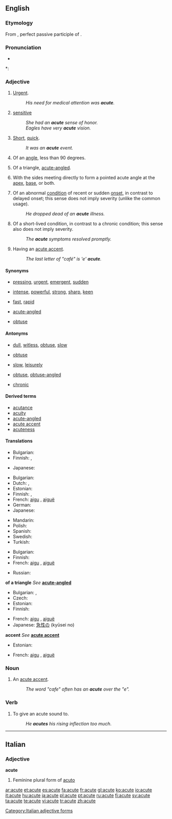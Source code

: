 ==English==

===Etymology===
From {{etyl|la}} {{term|acutus|acūtus|sharp|lang=la}}, perfect passive participle of {{term|acuo|acuō|sharpen, make sharp|lang=la}}.

===Pronunciation===
* {{audio|en-us-acute.ogg|Audio (US)}}

*: {{rhymes|uːt}}

===Adjective===
{{en-adj|'''more acute''' or '''[[acuter]]'''|'''most acute''' or '''[[acutest]]'''}}

# [[urgent|Urgent]].
#: ''His need for medical attention was '''acute'''.''
# [[sensitive]]
#: ''She had an '''acute''' sense of honor.''
#: ''Eagles have very '''acute''' vision.''
# [[short|Short]], [[quick]].
#: ''It was an '''acute''' event.''
# {{geometry}} Of an [[angle]], less than 90 degrees.
# {{geometry}} Of a triangle, [[acute-angled]].
# {{botany|of leaves}} With the sides meeting directly to form a pointed acute angle at the [[apex]], [[base]], or both.
# {{medicine}} Of an abnormal [[condition]] of recent or sudden [[onset]], in contrast to delayed onset; this sense does not imply severity (unlike the common usage).
#: ''He dropped dead of an '''acute''' illness.''
# {{medicine}} Of a short-lived condition, in contrast to a chronic condition; this sense also does not imply severity.
#: ''The '''acute''' symptoms resolved promptly.''
# {{context|after a letter}} Having an [[acute accent]].
#: ''The last letter of "café" is 'e' '''acute'''.''

====Synonyms====
* {{sense|urgent}} [[pressing]], [[urgent]], [[emergent]], [[sudden]]
* {{sense|sensitive}} [[intense]], [[powerful]], [[strong]], [[sharp]], [[keen]]
* {{sense|quick}} [[fast]], [[rapid]]
* {{sense|triangle}} [[acute-angled]]
* {{sense|leaf shape}} [[obtuse]]

====Antonyms====
* {{sense|sensitive}} [[dull]], [[witless]], [[obtuse]], [[slow]]
* {{sense|angle}} [[obtuse]]
* {{sense|quick}} [[slow]], [[leisurely]]
* {{sense|triangle}} [[obtuse]], [[obtuse-angled]]
* {{sense|medicine: condition}} [[chronic]]

====Derived terms====
* [[acutance]]
* [[acuity]]
* [[acute-angled]]
* [[acute accent]]
* [[acuteness]]

====Translations====

{{trans-top|urgent}}
* Bulgarian: {{t|bg|остър|sc=Cyrl}}
* Finnish: {{t+|fi|akuutti}}, {{t-|fi|kiireinen}}
{{trans-mid}}
* Japanese: {{t|ja|せつじつ|tr=satsujitsu|sc=Jpan}}
{{trans-bottom}}

{{trans-top|intense}}
* Bulgarian: {{t|bg|интензивен|sc=Cyrl}}
* Dutch: {{t|nl|acuut}},  {{t|nl|scherp}}
* Estonian: {{t|et|äge}}
* Finnish: {{t+|fi|tarkka}}, {{t+|fi|terävä}}
* French: [[aigu]] {{m}}, [[aiguë]]<!--sic: the diaeresis is on the "e"--> {{f}}
* German: {{t|de|scharf}}
* Japanese: {{t|ja|せつじつ|tr=satsujitsu|sc=Jpan}}
{{trans-mid}}
* Mandarin: {{t|zh|激烈|tr=jīli&egrave;|sc=Hani}}
* Polish: {{t|pl|ostry}}
* Spanish: {{t|es|agudo|m}}
* Swedish: {{t|sv|skarp}}
* Turkish: {{t|tr|keskin}}
{{trans-bottom}}

{{trans-top|of an angle}}
* Bulgarian: {{t|bg|остър|sc=Cyrl}}
* Finnish: {{t+|fi|terävä}}
* French: [[aigu]] {{m}}, [[aiguë]]<!--sic: the diaeresis is on the "e"--> {{f}}
{{trans-mid}}
* Russian: {{t+|ru|острый|tr=óstryj|sc=Cyrl}}
{{trans-bottom}}

'''of a triangle'''
''See'' '''[[acute-angled]]'''

{{trans-top|medicine: of a condition}}
* Bulgarian: {{t|bg|остър|sc=Cyrl}},  {{t|bg|акутен|sc=Cyrl}}
* Czech: {{t-|cs|akutní}}
* Estonian: {{t|et|äge}}
* Finnish: {{t+|fi|akuutti}}
{{trans-mid}}
* French: [[aigu]] {{m}}, [[aiguë]]<!--sic: the diaeresis is on the "e"--> {{f}}
* Japanese: [[急性の]] (kyūsei no)
{{trans-bottom}}

'''accent'''
''See'' '''[[acute accent]]'''

{{trans-top|letter}}
* Estonian: {{t|et|lihtrõhk}}
{{trans-mid}}
* French: [[aigu]] {{m}}, [[aiguë]]<!--sic: the diaeresis is on the "e"--> {{f}}
{{trans-bottom}}

===Noun===
{{en-noun}}

# An [[acute accent]].
#: ''The word "cafe" often has an '''acute''' over the "e".''

===Verb===
{{en-verb|acut|ing}}

# To give an acute sound to.
#: ''He '''acutes''' his rising inflection too much''.

----

==Italian==

===Adjective===
'''acute''' {{f}}

# Feminine plural form of [[acuto]]

[[Category:Italian adjective forms]]

[[ar:acute]]
[[et:acute]]
[[es:acute]]
[[fa:acute]]
[[fr:acute]]
[[gl:acute]]
[[ko:acute]]
[[io:acute]]
[[it:acute]]
[[hu:acute]]
[[ja:acute]]
[[pl:acute]]
[[pt:acute]]
[[ru:acute]]
[[fi:acute]]
[[sv:acute]]
[[ta:acute]]
[[te:acute]]
[[vi:acute]]
[[tr:acute]]
[[zh:acute]]
